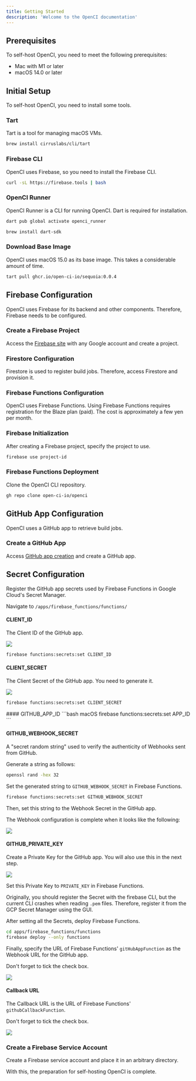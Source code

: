 ```yaml
---
title: Getting Started
description: 'Welcome to the OpenCI documentation'
---
```


## Prerequisites

To self-host OpenCI, you need to meet the following prerequisites:

- Mac with M1 or later
- macOS 14.0 or later

## Initial Setup

To self-host OpenCI, you need to install some tools.

### Tart

Tart is a tool for managing macOS VMs.

<CodeGroup>

  ```bash macOS
  brew install cirruslabs/cli/tart
  ```

</CodeGroup>

### Firebase CLI

OpenCI uses Firebase, so you need to install the Firebase CLI.

<CodeGroup>

  ```bash macOS
  curl -sL https://firebase.tools | bash
  ```

</CodeGroup>

### OpenCI Runner

OpenCI Runner is a CLI for running OpenCI. Dart is required for installation.

<CodeGroup>

  ```bash macOS
  dart pub global activate openci_runner
  ```

  ```bash install Dart
  brew install dart-sdk
  ```

</CodeGroup>

### Download Base Image

OpenCI uses macOS 15.0 as its base image. This takes a considerable amount of time.

<CodeGroup>

  ```bash macOS
tart pull ghcr.io/open-ci-io/sequoia:0.0.4
  ```

</CodeGroup>

## Firebase Configuration

OpenCI uses Firebase for its backend and other components. Therefore, Firebase needs to be configured.

### Create a Firebase Project

Access the [Firebase site](https://console.firebase.google.com/) with any Google account and create a project.

### Firestore Configuration

Firestore is used to register build jobs. Therefore, access Firestore and provision it.

### Firebase Functions Configuration

OpenCI uses Firebase Functions. Using Firebase Functions requires registration for the Blaze plan (paid). The cost is approximately a few yen per month.

### Firebase Initialization

After creating a Firebase project, specify the project to use.

<CodeGroup>

  ```bash macOS
  firebase use project-id
  ```

</CodeGroup>


### Firebase Functions Deployment

Clone the OpenCI CLI repository.
<CodeGroup>

  ```bash macOS
  gh repo clone open-ci-io/openci
  ```

</CodeGroup>

## GitHub App Configuration

OpenCI uses a GitHub app to retrieve build jobs.

### Create a GitHub App

Access [GitHub app creation](https://github.com/settings/apps/new) and create a GitHub app.

## Secret Configuration

Register the GitHub app secrets used by Firebase Functions in Google Cloud's Secret Manager.

Navigate to `/apps/firebase_functions/functions/`

#### CLIENT_ID

The Client ID of the GitHub app. 

<Frame >
  <img src="/images/client_id.png" />
</Frame>

<CodeGroup>

  ```bash macOS
  firebase functions:secrets:set CLIENT_ID
  ```

</CodeGroup>

#### CLIENT_SECRET

The Client Secret of the GitHub app. You need to generate it.

<Frame >
  <img src="/images/client_secret.png" /> 
</Frame>

<CodeGroup>

  ```bash macOS
  firebase functions:secrets:set CLIENT_SECRET
  ```

</CodeGroup>
#### GITHUB_APP_ID

<CodeGroup>
  ```bash macOS
  firebase functions:secrets:set APP_ID
  ```

</CodeGroup>

#### GITHUB_WEBHOOK_SECRET

A "secret random string" used to verify the authenticity of Webhooks sent from GitHub.

Generate a string as follows:

<CodeGroup>

  ```bash macOS
  openssl rand -hex 32
  ```

</CodeGroup>

Set the generated string to `GITHUB_WEBHOOK_SECRET` in Firebase Functions.

<CodeGroup>

  ```bash macOS
  firebase functions:secrets:set GITHUB_WEBHOOK_SECRET
  ```

</CodeGroup>

Then, set this string to the Webhook Secret in the GitHub app.

The Webhook configuration is complete when it looks like the following:

<Frame >
  <img src="/images/webhook_setup.png" />
</Frame>

#### GITHUB_PRIVATE_KEY

Create a Private Key for the GitHub app. You will also use this in the next step.

<Frame >
  <img src="/images/github_private_key.png" />
</Frame>

Set this Private Key to `PRIVATE_KEY` in Firebase Functions.

Originally, you should register the Secret with the firebase CLI, but the current CLI crashes when reading `.pem` files. Therefore, register it from the GCP Secret Manager using the GUI.

After setting all the Secrets, deploy Firebase Functions.

<CodeGroup>

  ```bash macOS
  cd apps/firebase_functions/functions
  firebase deploy --only functions
  ```

</CodeGroup>

Finally, specify the URL of Firebase Functions' `gitHubAppFunction` as the Webhook URL for the GitHub app.

Don't forget to tick the check box.

<Frame >
  <img src="/images/webhook_url.png" />
</Frame>

#### Callback URL

The Callback URL is the URL of Firebase Functions' `githubCallbackFunction`.

Don't forget to tick the check box.

<Frame >
  <img src="/images/callback_url.png" />
</Frame>

### Create a Firebase Service Account

Create a Firebase service account and place it in an arbitrary directory.

With this, the preparation for self-hosting OpenCI is complete.